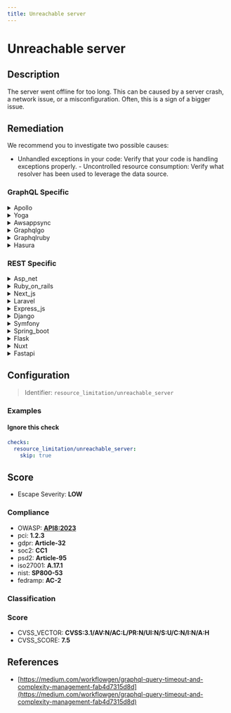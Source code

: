 ```yaml
---
title: Unreachable server
---
```


# Unreachable server

## Description

The server went offline for too long. This can be caused by a server crash, a network issue, or a misconfiguration.
Often, this is a sign of a bigger issue.


## Remediation

We recommend you to investigate two possible causes:
- Unhandled exceptions in your code: Verify that your code is handling exceptions properly. - Uncontrolled resource consumption: Verify what resolver has been used to leverage the data source.



### GraphQL Specific

<details>
    <summary>Apollo</summary>

For an unreachable server in the Apollo framework engine, ensure that the server is running and accessible. Check network configurations, firewall settings, and confirm that the server's URL is correct. Additionally, verify that the Apollo server is properly configured to listen on the correct port and that any environment variables or configurations required for the server to function are set correctly.

</details>

<details>
    <summary>Yoga</summary>

To address an unreachable server issue within the Yoga framework engine, ensure that the server address is correct and the network connection is stable. Verify firewall settings and server configuration to allow incoming connections on the appropriate port. Additionally, check for any recent updates or changes in the Yoga framework that might require adjustments in the server setup.

</details>

<details>
    <summary>Awsappsync</summary>

To address an unreachable server issue in the AWS AppSync framework, ensure that your VPC configuration allows for outbound internet access if your GraphQL endpoint is outside the VPC. Check security groups and network ACLs for proper inbound and outbound rules. Verify that the AppSync service role has the necessary permissions. Additionally, confirm that the endpoint URL is correct and the server is running. If the issue persists, enable AWS CloudTrail and AppSync logging to diagnose the connectivity problem.

</details>

<details>
    <summary>Graphqlgo</summary>

To address an unreachable server issue in a GraphQL Go framework engine, ensure that the server is running and accessible. Check network configurations, firewall settings, and confirm that the correct port is open and listening. Verify that the GraphQL service is properly configured and that any dependent services or databases are also online. If the problem persists, consult the server logs for more detailed error messages that can help identify the root cause of the connectivity issue.

</details>

<details>
    <summary>Graphqlruby</summary>

For an unreachable server issue in a GraphQL Ruby framework engine, ensure that the server is running and accessible. Check the network connectivity, firewall settings, and confirm that the correct port is open and listening. Review the server logs for any errors and address them accordingly. If the issue persists, consider restarting the server or the service hosting the GraphQL endpoint.

</details>

<details>
    <summary>Hasura</summary>

To address an unreachable Hasura engine server, ensure that the server is running and accessible. Check the network connectivity, firewall settings, and confirm that the Hasura GraphQL engine's endpoint URL is correct. Additionally, verify that the appropriate ports are open and that the server's host is not experiencing any downtime. If you're using Docker or Kubernetes, ensure that the containers or pods are healthy and that the service is properly exposed. Consult the Hasura logs for any error messages that could provide further insight into the issue.

</details>


### REST Specific

<details>
    <summary>Asp_net</summary>

Check the server's connectivity, ensure the ASP.NET framework is properly installed and updated, review the event logs for errors, and verify the web.config file for any misconfigurations. If necessary, restart the server and the application pool associated with the ASP.NET application.

</details>

<details>
    <summary>Ruby_on_rails</summary>

In a Ruby on Rails application, ensure that the server is properly configured and monitor the logs for any exceptions or errors. Set up automatic restarts with a tool like systemd or use a process manager such as Capistrano for deployment. Implement health checks and use a monitoring service to alert you when the server becomes unreachable. Check network configurations and firewall rules to ensure they are not blocking traffic to the server.

</details>

<details>
    <summary>Next_js</summary>

Check the server logs for any error messages that can indicate the cause of the crash. Ensure the server hardware is functioning correctly. Verify network connectivity and DNS configurations. Review recent changes to the server's configuration files for any errors. If the issue persists, consider rolling back to a previous stable configuration or contacting your hosting provider for further assistance.

</details>

<details>
    <summary>Laravel</summary>

Check the Laravel logs in 'storage/logs/' for specific error messages. Ensure the server is running and the network connection is stable. Verify the .env configuration for correctness, and if necessary, reboot the server or restart the web service. Consider setting up a monitoring system to alert on server downtime.

</details>

<details>
    <summary>Express_js</summary>

Check the server's power and network connections. Verify the server's hardware and software health. Review the server logs for any error messages that occurred before the server became unreachable. Ensure the Express.js application is running and listening on the correct port. Check for any recent changes in the code or configurations that might have caused the issue. If a crash is suspected, investigate the root cause, and apply necessary patches or updates. Implement monitoring tools to alert on server unavailability in the future.

</details>

<details>
    <summary>Django</summary>

Check the Django server logs for any exceptions or error messages that could indicate the cause of the crash. Verify the network connectivity and ensure the server configuration files are correct. If necessary, restart the Django service and monitor the system for stability.

</details>

<details>
    <summary>Symfony</summary>

Check the Symfony server logs for any exceptions or errors that could indicate the cause of the downtime. Ensure that the server's hardware resources are sufficient and that the network configuration is correct. Verify that the Symfony environment is properly configured, and all dependencies are up to date. If a crash is suspected, investigate the possibility of memory leaks or other resource exhaustion issues. In case of a suspected network issue, check the firewall settings and connectivity between the server and its clients. If a misconfiguration is to blame, review the Symfony configuration files for any incorrect settings. Implement monitoring tools to alert on server health and performance metrics to detect future issues proactively.

</details>

<details>
    <summary>Spring_boot</summary>

For a Spring Boot application, first ensure the server instance is running. If it's down, restart the service. Check the application logs for exceptions or errors that might indicate the cause of the crash, such as out of memory errors or database connection issues. Verify network configurations and firewall rules to ensure the server is reachable. If a misconfiguration is suspected, review the application.properties or application.yml files for any incorrect settings. Additionally, implement health checks and monitoring to detect and alert on future outages promptly.

</details>

<details>
    <summary>Flask</summary>

Check the server logs for any exceptions or errors that could indicate the cause of the crash. Verify network connectivity and firewall settings to ensure the server is reachable. Review the Flask application's configuration for any incorrect settings. If necessary, restart the server and monitor its stability.

</details>

<details>
    <summary>Nuxt</summary>

Check the server logs for any exceptions or errors that could indicate the cause of the crash. Verify network connectivity and ensure that the server's IP address is correctly configured. If using a cloud service, check for any service outages. Review Nuxt.js configuration files for any incorrect settings that might prevent the server from starting. If necessary, restart the server or deploy a new instance.

</details>

<details>
    <summary>Fastapi</summary>

Check the server logs for any exceptions or errors that could indicate the cause of the crash. Verify network connectivity and firewall settings to ensure the server is reachable. Review the FastAPI application's configuration for any incorrect settings. If necessary, restart the server and monitor its performance to prevent future outages.

</details>

## Configuration

> Identifier: `resource_limitation/unreachable_server`



### Examples



#### Ignore this check

```yaml
checks:
  resource_limitation/unreachable_server:
    skip: true
```




## Score

- Escape Severity: **<span className="low-severity">LOW</span>**

### Compliance

- OWASP: **[API8:2023](https://github.com/OWASP/API-Security/blob/master/editions/2023/en/0xa8-security-misconfiguration.md)**
- pci: **1.2.3**
- gdpr: **Article-32**
- soc2: **CC1**
- psd2: **Article-95**
- iso27001: **A.17.1**
- nist: **SP800-53**
- fedramp: **AC-2**

### Classification






### Score

- CVSS_VECTOR: **CVSS:3.1/AV:N/AC:L/PR:N/UI:N/S:U/C:N/I:N/A:H**
- CVSS_SCORE: **7.5**

## References

- [https://medium.com/workflowgen/graphql-query-timeout-and-complexity-management-fab4d7315d8d](https://medium.com/workflowgen/graphql-query-timeout-and-complexity-management-fab4d7315d8d)
  